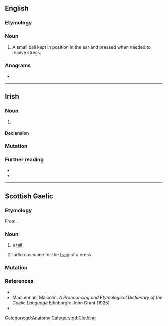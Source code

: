 ==English==

===Etymology===
{{compound|en|ear|ball}}

===Noun===
{{en-noun}}

# {{lb|en|acupuncture}} A small ball kept in position in the ear and pressed when needed to relieve stress.

===Anagrams===
* {{anagrams|en|a=aabellr|bare all}}

----

==Irish==

===Noun===
{{ga-noun|m|earbaill|earbaill}}

# {{alternative form of|ga|eireaball}}

====Declension====
{{ga-decl-m1|e|arball|arbaill}}

===Mutation===
{{ga-mut|msn}}

===Further reading===
* {{R:ga:Ó Dónaill}}
* {{R:Dinneen}}

----

==Scottish Gaelic==

===Etymology===
From {{inh|gd|sga|erball}}.

===Noun===
{{gd-noun|g=m|gen=earbaill|pl=earbaill}}

# a [[tail]]
#: {{ux|gd|'''earball''' an each|inline=1|t=paddock-pipe, horse-tail}}
#: {{ux|gd|bun an '''earbaill'''|inline=1|t=the rump}}
#: {{ux|gd|'''earball''' sguabach|inline=1|t=a bushy tail}}
# ludicrous name for the [[train]] of a dress

===Mutation===
{{gd-mut-vowel}}

===References===
* {{R:Dwelly}}
* MacLennan, Malcolm. ''A Pronouncing and Etymological Dictionary of the Gaelic Language'' Edinburgh: John Grant (1925)
* {{R:DIL|20216|head=erball}}

[[Category:gd:Anatomy]]
[[Category:gd:Clothing]]